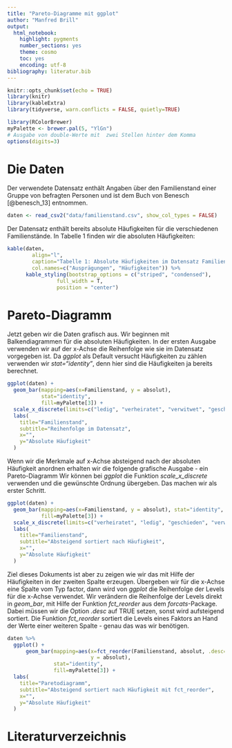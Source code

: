 ```yaml
---
title: "Pareto-Diagramme mit ggplot"
author: "Manfred Brill"
output: 
  html_notebook:
    highlight: pygments
    number_sections: yes
    theme: cosmo
    toc: yes
    encoding: utf-8  
bibliography: literatur.bib    
---
```


```r
knitr::opts_chunk$set(echo = TRUE)
library(knitr)
library(kableExtra)
library(tidyverse, warn.conflicts = FALSE, quietly=TRUE)

library(RColorBrewer)
myPalette <- brewer.pal(5, "YlGn")
# Ausgabe von double-Werte mit  zwei Stellen hinter dem Komma
options(digits=3)
```

# Die Daten
Der verwendete Datensatz enthält Angaben über den Familienstand einer Gruppe von befragten Personen und ist dem Buch
von Benesch [@benesch_13] entnommen.

```r
daten <- read_csv2("data/familienstand.csv", show_col_types = FALSE)
```

Der Datensatz enthält bereits absolute Häufigkeiten für die verschiedenen Familienstände.
In Tabelle 1 finden wir die absoluten Häufigkeiten:
```r
kable(daten,
        align="l",
        caption="Tabelle 1: Absolute Häufigkeiten im Datensatz Familienstand",
        col.names=c("Ausprägungen", "Häufigkeiten")) %>%
      kable_styling(bootstrap_options = c("striped", "condensed"), 
                full_width = T, 
                position = "center")
```


# Pareto-Diagramm
Jetzt geben wir die Daten grafisch aus. Wir beginnen mit Balkendiagrammen
für die absoluten Häufigkeiten. In der ersten Ausgabe 
verwenden wir auf der x-Achse die Reihenfolge wie sie
im Datensatz vorgegeben ist.
Da *ggplot* als Default versucht Häufigkeiten zu zählen
verwenden wir *stat="identity"*, denn hier sind die Häufigkeiten ja bereits berechnet.

```r
ggplot(daten) + 
  geom_bar(mapping=aes(x=Familienstand, y = absolut),
           stat="identity",
           fill=myPalette[3]) +
  scale_x_discrete(limits=c("ledig", "verheiratet", "verwitwet", "geschieden")) +  
  labs(
    title="Familienstand", 
    subtitle="Reihenfolge im Datensatz",
    x="",
    y="Absolute Häufigkeit"
  ) 
```


Wenn wir die Merkmale auf x-Achse absteigend nach der absoluten Häufigkeit anordnen
erhalten wir die folgende grafische Ausgabe - ein Pareto-Diagramm
Wir können bei *ggplot* die Funktion *scale_x_discrete*
verwenden und die gewünschte Ordnung
übergeben. Das machen wir als erster Schritt. 

```r
ggplot(daten) + 
  geom_bar(mapping=aes(x=Familienstand, y = absolut), stat="identity",
           fill=myPalette[3]) +
  scale_x_discrete(limits=c("verheiratet", "ledig", "geschieden", "verwitwet")) +  
  labs(
    title="Familienstand", 
    subtitle="Absteigend sortiert nach Häufigkeit",
    x="",
    y="Absolute Häufigkeit"
  ) 
```


Ziel dieses Dokuments ist aber zu zeigen
wie wir das mit Hilfe der Häufigkeiten in der zweiten
Spalte erzeugen.
Übergeben wir für die x-Achse eine Spalte vom Typ factor,
dann wird von *ggplot* die Reihenfolge der Levels für die x-Achse
verwendet. Wir verändern die Reihenfolge der Levels
direkt in *geom_bar*, mit Hilfe der Funktion
*fct_reorder* aus dem *forcats*-Package.
Dabei müssen wir die Option *.desc* auf TRUE setzen,
sonst wird aufsteigend sortiert.
Die Funktion *fct_reorder* sortiert die Levels eines Faktors
an Hand der Werte einer weiteren Spalte - genau das was wir benötigen.


```r
daten %>%
  ggplot() + 
      geom_bar(mapping=aes(x=fct_reorder(Familienstand, absolut, .desc=TRUE), 
                           y = absolut),
               stat="identity",
               fill=myPalette[3]) +
  labs(
    title="Paretodiagramm", 
    subtitle="Absteigend sortiert nach Häufigkeit mit fct_reorder",
    x="",
    y="Absolute Häufigkeit"
  ) 
```


# Literaturverzeichnis



